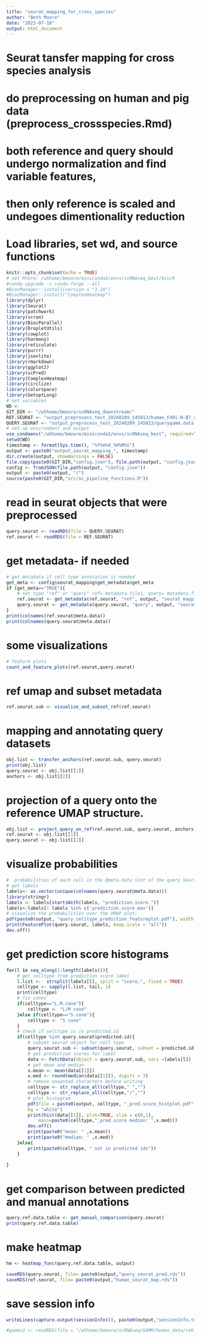 ```yaml
---
title: "seurat_mapping_for_cross_species"
author: "Beth Moore"
date: "2023-07-18"
output: html_document
---
```

# Seurat tansfer mapping for cross species analysis
# do preprocessing on human and pig data (preprocess_crossspecies.Rmd)
# both reference and query should undergo normalization and find variable features,
# then only reference is scaled and undegoes dimentionality reduction

# Load libraries, set wd, and source functions
```r
knitr::opts_chunk$set(echo = TRUE)
# set Rterm: /w5home/bmoore/miniconda3/envs/scRNAseq_best/bin/R
#conda upgrade -c conda-forge --all
#BiocManager::install(version = "3.18")
#BiocManager::install("ComplexHeatmap")
library(dplyr)
library(Seurat)
library(patchwork)
library(scran)
library(BiocParallel)
library(DropletUtils)
library(cowplot)
library(harmony)
library(reticulate)
library(purrr)
library(jsonlite)
library(rmarkdown)
library(ggplot2)
library(scPred)
library(ComplexHeatmap)
library(circlize)
library(colorspace)
library(GetoptLong)
# set variables
WD <- 
GIT_DIR <- "/w5home/bmoore/scRNAseq_downstream/"
REF.SEURAT <- "output_preprocess_test_20240209_145813/human_F49i-N-B7_clustered.rds"
QUERY.SEURAT <- "output_preprocess_test_20240209_145813/querygamm.data.S2_clustered.rds"
# set up environment and output
use_condaenv("/w5home/bmoore/miniconda3/envs/scRNAseq_best", required=TRUE)
setwd(WD)
timestamp <- format(Sys.time(), "%Y%m%d_%H%M%S")
output <- paste0("output_seurat_mapping_", timestamp)
dir.create(output, showWarnings = FALSE)
file.copy(paste0(GIT_DIR,"config.json"), file.path(output, "config.json"))
config <- fromJSON(file.path(output, "config.json"))
output <- paste0(output, "/")
source(paste0(GIT_DIR,"src/sc_pipeline_functions.R"))
```

# read in seurat objects that were preprocessed
```r
query.seurat <- readRDS(file = QUERY.SEURAT)
ref.seurat <- readRDS(file = REF.SEURAT)
```
# get metadata- if needed
```r
# get metadata if cell type annotation is needed
get_meta <- config$seurat_mapping$get_metadata$get_meta
if (get_meta=="TRUE"){
    # set type "ref" or "query" ref= metadata.file1, query= metadata.file2
    ref.seurat <- get_metadata(ref.seurat, "ref", output, "seurat_mapping")
    query.seurat <- get_metadata(query.seurat, "query", output, "seurat_mapping")
}
print(colnames(ref.seurat@meta.data))
print(colnames(query.seurat@meta.data))
```

# some visualizations
```r
# feature plots
count_and_feature_plots(ref.seurat,query.seurat)
```
# ref umap and subset metadata
```r
ref.seurat.sub <- visualize_and_subset_ref(ref.seurat)
```

# mapping and annotating query datasets
```r
obj.list <- transfer_anchors(ref.seurat.sub, query.seurat)
print(obj.list)
query.seurat <- obj.list[[1]]
anchors <- obj.list[[2]]
```


# projection of a query onto the reference UMAP structure.
```r
obj.list <- project_query_on_ref(ref.seurat.sub, query.seurat, anchors)
ref.seurat <- obj.list[[1]]
query.seurat <- obj.list[[2]]
```
# visualize probabilities
```r
#  probabilities of each cell in the @meta.data slot of the query Seurat object.
# get labels
labels<- as.vector(unique(colnames(query.seurat@meta.data)))
library(stringr)
labels <- labels[startsWith(labels, "prediction.score.")]
labels<-labels[! labels %in% c('prediction.score.max')]
# visualize the probabilities over the UMAP plot:
pdf(paste0(output, "query_celltype_prediction_featureplot.pdf"), width = 10, height = 10)
print(FeaturePlot(query.seurat, labels, keep.scale = "all"))
dev.off()
```
# get prediction score histograms
```r
for(l in seq_along(1:length(labels))){
    # get celltype from prediction score label
    l.list <-  strsplit(labels[l], split = "score.", fixed = TRUE)
    celltype <- sapply(l.list, tail, 1)
    print(celltype)
    # fix cones
    if(celltype=="L.M.cone"){
        celltype <- "L/M cone"
    }else if(celltype=="S.cone"){
        celltype <- "S cone"
    }
    # check if selltype is in predicted.id
    if(celltype %in% query.seurat$predicted.id){
        # subset seurat object for cell type
        query.seurat.sub <- subset(query.seurat, subset = predicted.id == celltype)
        # get prediction scores for label
        data <- FetchData(object = query.seurat.sub, vars =labels[l])
        # get mean and median
        x.mean <- mean(data[[1]])
        x.med <- round(median(data[[1]]), digits = 3)
        # remove unwanted characters before writing
        celltype <- str_replace_all(celltype," ","")
        celltype <- str_replace_all(celltype,"/","")
        # plot histogram
        pdf(file = paste0(output, celltype, "_pred.score_histplot.pdf"), width = 3.5, height = 3.5, 
        bg = "white")
        print(hist(data[[1]], plot=TRUE, xlim = c(0,1), 
            main=paste0(celltype,"_pred.score median: ",x.med)))
        dev.off()
        print(paste0("mean: " ,x.mean))
        print(paste0("median: " ,x.med))
    }else{
        print(paste0(celltype, " not in predicted ids"))
    }
    
}


```
# get comparison between predicted and manual annotations
```r
query.ref.data.table <- get_manual_comparison(query.seurat)
print(query.ref.data.table)
```

# make heatmap
```r
hm <- heatmap_func(query.ref.data.table, output)
```
```r
saveRDS(query.seurat, file= paste0(output,"query_seurat_pred.rds"))
saveRDS(ref.seurat, file= paste0(output,"human_seurat_map.rds"))
```
# save session info
```r
writeLines(capture.output(sessionInfo()), paste0(output,"sessionInfo.txt"))
```
```r
#gamms2 <- readRDS(file = "/w5home/bmoore/scRNAseq/GAMM/human_data/reh_cellrep_2020/output_seurat_mapping_20230804_143108/gamms2_rpca_pred.rds")
```